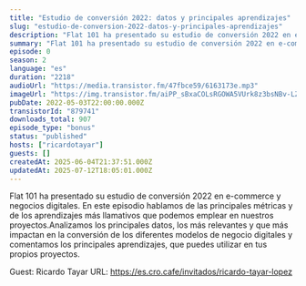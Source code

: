 ```yaml
---
title: "Estudio de conversión 2022: datos y principales aprendizajes"
slug: "estudio-de-conversion-2022-datos-y-principales-aprendizajes"
description: "Flat 101 ha presentado su estudio de conversión 2022 en e-commerce y negocios digitales. En este episodio hablamos de las principales métricas y de los aprendizajes más llamativos que podemos emplear en nuestros proyectos.Analizamos los principales datos, los más relevantes y que más impactan en la conversión de los diferentes modelos de negocio digitales y comentamos los principales aprendizajes, que puedes utilizar en tus propios proyectos.\n\nGuest: Ricardo Tayar\nURL: https://es.cro.cafe/invitados/ricardo-tayar-lopez"
summary: "Flat 101 ha presentado su estudio de conversión 2022 en e-commerce y negocios digitales. En este episodio hablamos de las principales métricas y de los aprendizajes más llamativos que podemos emplear en nuestros proyectos."
episode: 0
season: 2
language: "es"
duration: "2218"
audioUrl: "https://media.transistor.fm/47fbce59/6163173e.mp3"
imageUrl: "https://img.transistor.fm/aiPP_sBxaCOLsRGOWA5VUrk8z3bsNBv-LZ8x-NbhfnY/rs:fill:3000:3000:1/q:60/aHR0cHM6Ly9pbWct/dXBsb2FkLXByb2R1/Y3Rpb24udHJhbnNp/c3Rvci5mbS8yZWY4/NjA0MDAxYmExNWNk/ZGVkNmVlODI0YzBl/NzkxZC5qcGc.webp"
pubDate: 2022-05-03T22:00:00.000Z
transistorId: "879741"
downloads_total: 907
episode_type: "bonus"
status: "published"
hosts: ["ricardotayar"]
guests: []
createdAt: 2025-06-04T21:37:51.000Z
updatedAt: 2025-07-12T18:05:01.000Z
---
```


Flat 101 ha presentado su estudio de conversión 2022 en e-commerce y negocios digitales. En este episodio hablamos de las principales métricas y de los aprendizajes más llamativos que podemos emplear en nuestros proyectos.Analizamos los principales datos, los más relevantes y que más impactan en la conversión de los diferentes modelos de negocio digitales y comentamos los principales aprendizajes, que puedes utilizar en tus propios proyectos.

Guest: Ricardo Tayar
URL: https://es.cro.cafe/invitados/ricardo-tayar-lopez
